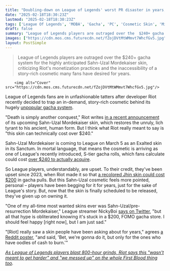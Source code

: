 ```yaml
---
title: "Doubling-down on League of Legends' worst PR disaster in years, developer Riot locks hotly anticipated cosmetic behind $240 gacha wall"
date: "2025-02-18T18:30:23Z"
lastmod: "2025-02-18T18:30:23Z"
tags: ['League Of Legends', 'MOBA', 'Gacha', 'PC', 'Cosmetic Skin', 'Microtransactions']
draft: false
summary: "League of Legends players are outraged over the  $240+ gacha system for the highly anticipated Sahn-Uzal Mordekaiser skin, criticizing Riot's monetization practices and the inaccessibility of a story-rich cosmetic many fans have desired for years."
images: ["https://cdn.mos.cms.futurecdn.net/fZojDVtMtWMmvt7WhcfGv5.jpg"]
layout: PostSimple
---
```

> League of Legends players are outraged over the  $240+ gacha system for the highly anticipated Sahn-Uzal Mordekaiser skin, criticizing Riot's monetization practices and the inaccessibility of a story-rich cosmetic many fans have desired for years.


        <img alt="Cover" src="https://cdn.mos.cms.futurecdn.net/fZojDVtMtWMmvt7WhcfGv5.jpg"/>
        
League of Legends fans are in unfashionable tatters after developer Riot recently decided to trap an in-demand, story-rich cosmetic behind its hugely [unpopular gacha system](https://www.gamesradar.com/games/league-of-legends/league-of-legends-fans-baffled-as-riot-lays-off-more-devs-including-the-usd500-ahri-skin-designer-only-to-unveil-a-gacha-fuelled-usd250-arcane-skin-24-hours-later/).

"Death is simply another conquest," Riot writes [in a recent announcement](https://x.com/LeagueOfLegends/status/1891518507940036959) of its upcoming Sahn-Uzal Mordekaiser skin, which restores the unruly, lich tyrant to his ancient, human form. But I think what Riot really meant to say is "this skin can technically cost over $240."

Sahn-Uzal Mordekaiser is coming to League on March 5 as an Exalted skin in its Sanctum. In mortal language, that means the cosmetic is arriving as one of League's recently introduced, S-tier gacha rolls, which fans calculate could cost [over $240 to actually acquire](https://www.reddit.com/r/leagueoflegends/comments/1g5kue5/23_of_people_wont_recieve_exalted_skins_before/).

So League players, understandably, are upset. To their credit, they've been upset since 2023, when Riot made it so that [a recolored Jhin skin could cost $200](https://www.gamesradar.com/league-of-legends-players-protest-new-gacha-system-that-puts-a-recolored-cosmetic-behind-a-dollar200-paywall/) in gacha pulls. But this Sahn-Uzal cosmetic feels more pointed, personal – players have been begging for it for years, just for the sake of League's story. But, now that the skin is finally scheduled to be released, they've given up on owning it.

"One of my all-time most wanted skins ever was Sahn-Uzal/pre-resurrection Mordekaiser," League streamer NickyBoi [says on Twitter](https://x.com/NickyBoiYT/status/1891540359844409778), "but all that hype is obliterated knowing it's stuck in a $200, FOMO gacha store. I should feel happy [right now], but I am just sad."

"[Riot] really saw a skin people have been asking about for years," agrees [a Reddit poster](https://www.reddit.com/r/loreofleague/comments/1irncl0/comment/md9ojoi/?utm_source=share&utm_medium=web3x&utm_name=web3xcss&utm_term=1&utm_content=share_button), "and said, 'Bet, we're gonna do it, but only for the ones who have oodles of cash to burn.'"

[<em>As League of Legends players blast 800-hour grinds, Riot says this "wasn't meant to get harder" and "we messed up" on the whole First Blood thing too</em>](https://www.gamesradar.com/games/league-of-legends/as-league-of-legends-players-blast-800-hour-grinds-riot-says-this-wasnt-meant-to-get-harder-and-we-messed-up-on-the-whole-first-blood-thing-too/)*.*
        